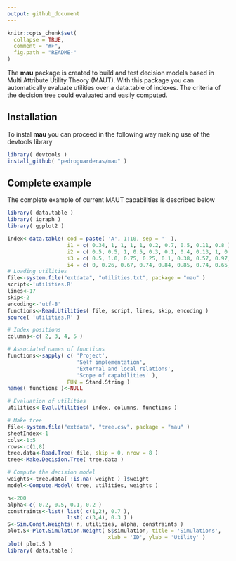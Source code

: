 ```yaml
---
output: github_document
---
```


<!-- README.md is generated from README.Rmd. Please edit that file -->

```r
knitr::opts_chunk$set(
  collapse = TRUE,
  comment = "#>",
  fig.path = "README-"
)
```

The **mau** package is created to build and test decision models based in Multi Attribute Utility
Theory (MAUT). With this package you can automatically evaluate utilities over a data.table of
indexes. The criteria of the decision tree could evaluated and easily computed.

## Installation
To instal **mau** you can proceed in the following way making use of the devtools library
```r
library( devtools )
install_github( "pedroguarderas/mau" )
```

## Complete example
The complete example of current MAUT capabilities is described below 
```r
library( data.table )
library( igraph )
library( ggplot2 )

index<-data.table( cod = paste( 'A', 1:10, sep = '' ), 
                   i1 = c( 0.34, 1, 1, 1, 1, 0.2, 0.7, 0.5, 0.11, 0.8 ),
                   i2 = c( 0.5, 0.5, 1, 0.5, 0.3, 0.1, 0.4, 0.13, 1, 0.74 ), 
                   i3 = c( 0.5, 1.0, 0.75, 0.25, 0.1, 0.38, 0.57, 0.97, 0.3, 0.76 ),
                   i4 = c( 0, 0.26, 0.67, 0.74, 0.84, 0.85, 0.74, 0.65, 0.37, 0.92 ) )
# Loading utilities
file<-system.file("extdata", "utilities.txt", package = "mau" )
script<-'utilities.R'
lines<-17
skip<-2
encoding<-'utf-8'
functions<-Read.Utilities( file, script, lines, skip, encoding )
source( 'utilities.R' )

# Index positions
columns<-c( 2, 3, 4, 5 )

# Associated names of functions
functions<-sapply( c( 'Project', 
                      'Self implementation',
                      'External and local relations', 
                      'Scope of capabilities' ),
                   FUN = Stand.String )
names( functions )<-NULL

# Evaluation of utilities
utilities<-Eval.Utilities( index, columns, functions )

# Make tree
file<-system.file("extdata", "tree.csv", package = "mau" )
sheetIndex<-1
cols<-1:5
rows<-c(1,8)
tree.data<-Read.Tree( file, skip = 0, nrow = 8 )
tree<-Make.Decision.Tree( tree.data )

# Compute the decision model
weights<-tree.data[ !is.na( weight ) ]$weight
model<-Compute.Model( tree, utilities, weights )

n<-200
alpha<-c( 0.2, 0.5, 0.1, 0.2 )
constraints<-list( list( c(1,2), 0.7 ), 
                   list( c(3,4), 0.3 ) )
S<-Sim.Const.Weights( n, utilities, alpha, constraints )
plot.S<-Plot.Simulation.Weight( S$simulation, title = 'Simulations', 
                                xlab = 'ID', ylab = 'Utility' ) 
plot( plot.S )
library( data.table )
```
